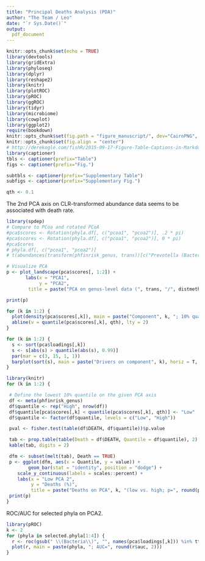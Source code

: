 ```yaml
---
title: "Principal Deaths Analysis (PDA)"
author: "The Team / Leo"
date: "`r Sys.Date()`"
output:
  pdf_document
---
```



```r
knitr::opts_chunk$set(echo = TRUE)
library(devtools)
library(gridExtra)
library(phyloseq)
library(dplyr)
library(reshape2)
library(knitr)
library(plotROC)
library(pROC)
library(ggROC)
library(tidyr)
library(microbiome)
library(cowplot)
library(ggplot2)
require(bookdown)
knitr::opts_chunk$set(fig.path = "figure_manuscript/", dev="CairoPNG", cache=FALSE)
knitr::opts_chunk$set(fig.align = "center")
# http://derekogle.com/fishR/2015-09-17-Figure-Table-Captions-in-Markdown
library(captioner)
tbls <- captioner(prefix="Table")
figs <- captioner(prefix="Fig.")

subtbls <- captioner(prefix="Supplementary Table")
subfigs <- captioner(prefix="Supplementary Fig.")

qth <- 0.1
```


The 2nd PCA axis on CLR-transformed abundance data seems to be associated with death rate.


```r
library(spdep)
# Compare to PCoa and rotated PCoA
#pca$scores <- Rotation(phyla.df[, c("pcoa1", "pcoa2")], .2 * pi)
#pca$scores <- Rotation(phyla.df[, c("pcoa1", "pcoa2")], 0 * pi)
#pca$cores
# phyla.df[, c("pcoa1", "pcoa2")]
# t(abundances(transform(phfinrisk_genus, trans))[c("Prevotella (Bacteria)", "Bacteroides (Bacteria)"), ])

# Visualize PCA
p <- plot_landscape(pca$scores[, 1:2]) +
       labs(x = "PCA1",
            y = "PCA2",
	    title = paste("PCA on genus-level data (", trans, "/", distmeth, ")"))

print(p)
```


```r
for (k in 1:2) {
  plot(density(pca$scores[,k]), main = paste("Component", k, "; 10% quantile indicated"))
  abline(v = quantile(pca$scores[,k], qth), lty = 2)
}
```



```r
for (k in 1:2) {
  s <- sort(pca$loadings[,k])
  s <- s[abs(s) > quantile(abs(s), 0.99)]
  par(mar = c(3, 15, 1, 1))
  barplot(sort(s), main = paste("Drivers on component", k), horiz = T, las = 1)
}
```


```r
library(knitr)
for (k in 1:2) {

 # Define the lowest 10% quantile on the given PCA axis
 df <- meta(phfinrisk_genus)
 df$quantile <- rep("High", nrow(df))
 df$quantile[pca$scores[,k] < quantile(pca$scores[,k], qth)] <- "Low"
 df$quantile <- factor(df$quantile, levels = c("Low", "High"))

 pval <- fisher.test(table(df$DEATH, df$quantile))$p.value

 tab <- prop.table(table(Death = df$DEATH, Quantile = df$quantile), 2)
 kable(tab, digits = 2)

 dfm <- subset(melt(tab), Death == TRUE)
 p <- ggplot(dfm, aes(x = Quantile, y = value)) +
        geom_bar(stat = "identity", position = "dodge") +
	scale_y_continuous(labels = scales::percent) +
	labs(x = "Low PCA 2",
	     y = "Deaths (%)",
	     title = paste("Deaths on PCA", k, "(low vs. high; p=", round(pval, 3), ")"))
 print(p)
}
```


ROC/AUC for selected phyla on PCA2.

```r
library(pROC)
k <- 2
for (phyla in selected.phyla[1:4]) {
  r <- roc(gsub(" \\(Bacteria\\)", "", names(pca$loadings[,k])) %in% tt.m[which(tt.m[, "Phylum"] %in% phyla), "Genus"], pca$loadings[,k])
  plot(r, main = paste(phyla, "; AUC=", round(r$auc, 2)))
}
```
